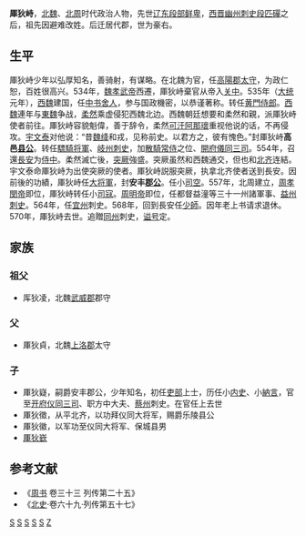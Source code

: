 '''厙狄峙'''{{BD|？||570年|}}，[[北魏|北魏]]、[[北周|北周]]时代政治人物，先世[[辽东|辽东]][[段部鲜卑|段部鲜卑]]，[[西晋|西晋]][[幽州|幽州]][[刺史|刺史]][[段匹磾|段匹磾]]之后，祖先因避难改姓。后迁居代郡，世为豪右。
==生平==
厙狄峙少年以弘厚知名，善骑射，有谋略。在北魏为官，任[[高陽郡|高陽郡]][[太守|太守]]，为政仁恕，百姓很高兴。534年，[[魏孝武帝|魏孝武帝]]西遷，厙狄峙棄官从帝入[[关中|关中]]。535年（[[大统|大统]]元年），[[西魏|西魏]]建国，任[[中书舍人|中书舍人]]，参与国政機密，以恭谨著称。转任[[黄門侍郎|黄門侍郎]]。[[西魏|西魏]]連年与[[東魏|東魏]]争战，[[柔然|柔然]]乘虚侵犯西魏北边。西魏朝廷想要和柔然和親，派厙狄峙使者前往。厙狄峙容貌魁偉，善于辞令，柔然[[可汗|可汗]][[阿那瓌|阿那瓌]]重视他说的话，不再侵攻。[[宇文泰|宇文泰]]对他说：“昔[[魏绛|魏绛]]和戎，见称前史。以君方之，彼有愧色。”封厙狄峙'''高邑[[县公|县公]]'''。转任[[驃騎将軍|驃騎将軍]]、[[岐州|岐州]][[刺史|刺史]]，加[[散騎常侍|散騎常侍]]之位、[[開府儀同三司|開府儀同三司]]。554年，召還[[長安|長安]]为[[侍中|侍中]]。柔然滅亡後，[[突厥|突厥]]強盛。突厥虽然和西魏通交，但也和[[北齐|北齐]]连結。宇文泰命厙狄峙为出使突厥的使者。厙狄峙説服突厥，执拿北齐使者送到長安。因前後的功績，厙狄峙任[[大将軍|大将軍]]，封'''安丰[[郡公|郡公]]'''。任小[[司空|司空]]。557年，北周建立，[[周孝閔帝|周孝閔帝]]即位，厙狄峙转任小[[司寇|司寇]]。[[周明帝|周明帝]]即位，任都督益潼等三十一州諸軍事、[[益州|益州]][[刺史|刺史]]。564年，任[[宜州|宜州]]刺史。568年，回到長安任[[少師|少師]]。因年老上书请求退休。570年，厙狄峙去世。追贈[[同州|同州]]刺史，[[谥号|谥号]]定。
==家族==
===祖父===
*厍狄凌，北魏[[武威郡|武威郡]]郡守
===父===
*厙狄貞，北魏[[上洛郡|上洛郡]]太守
===子===
*厙狄嶷，嗣爵安丰郡公，少年知名，初任[[吏部|吏部]]上士，历任小[[内史|内史]]、小[[納言|納言]]，官至[[开府仪同三司|开府仪同三司]]、职方中大夫、[[蔡州|蔡州]]刺史。在官任上去世
*厙狄徵，从平北齐，以功拜仪同大将军，赐爵乐陵县公
*厙狄徽，以军功至仪同大将军、保城县男
*[[厙狄嶔|厙狄嶔]]
==参考文献==
*《[[周书|周书]] 卷三十三 列传第二十五》
*《[[北史|北史]]·卷六十九·列传第五十七》
[[Category:北魏太守|S]]
[[Category:西魏县公|S]]
[[Category:北周郡公|S]]
[[Category:北朝鲜卑人|S]]
[[Category:谥定|S]]
[[Category:厍狄氏|Z]]